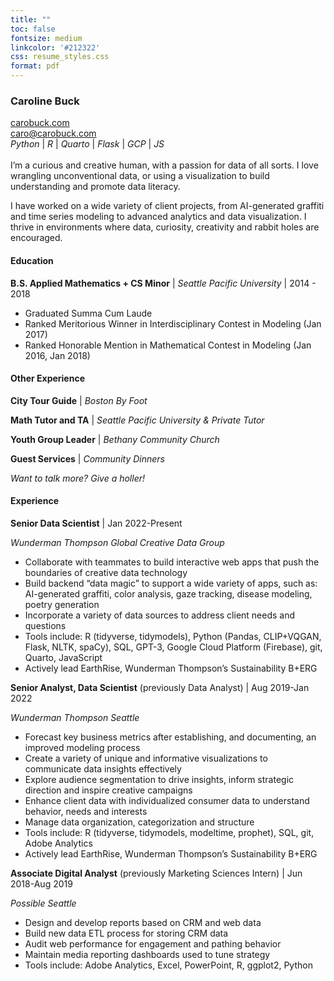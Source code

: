 ```yaml
---
title: ""
toc: false
fontsize: medium
linkcolor: '#212322'
css: resume_styles.css
format: pdf
---
```



### **Caroline Buck**

::: {layout="[50,50]"}
::: {.div}
[carobuck.com](https://carobuck.com/) </br>
[caro@carobuck.com](mailto:caro@carobuck.com) </br>
*Python* | *R* | *Quarto* | *Flask* | *GCP* | *JS* </br></br>
I'm a curious and creative human, with a passion for data of all sorts. I love wrangling unconventional data, or using a visualization to build understanding and promote data literacy.

I have worked on a wide variety of client projects, from AI-generated graffiti and time series modeling to advanced analytics and data visualization. I thrive in environments where data, curiosity, creativity and rabbit holes are encouraged.
</br>

#### Education

**B.S. Applied Mathematics + CS Minor** | *Seattle Pacific University* | 2014 - 2018

::: {.div .important}
* Graduated Summa Cum Laude	
* Ranked Meritorious Winner in Interdisciplinary Contest in Modeling (Jan 2017)	
* Ranked Honorable Mention in Mathematical Contest in Modeling (Jan 2016, Jan 2018)				
:::

#### Other Experience

**City Tour Guide** | *Boston By Foot*

**Math Tutor and TA**	| *Seattle Pacific University & Private Tutor*

**Youth Group Leader** | *Bethany Community Church*	

**Guest Services** | *Community Dinners*

*Want to talk more? Give a holler!*
:::

::: {.div}

#### Experience

**Senior Data Scientist** | Jan 2022-Present

*Wunderman Thompson Global Creative Data Group*

::: {.div .important}
* Collaborate with teammates to build interactive web apps that push the boundaries of creative data technology
* Build backend "data magic" to support a wide variety of apps, such as: AI-generated graffiti, color analysis, gaze tracking, disease modeling, poetry generation
* Incorporate a variety of data sources to address client needs and questions
* Tools include: R (tidyverse, tidymodels), Python (Pandas, CLIP+VQGAN, Flask, NLTK, spaCy), SQL, GPT-3, Google Cloud Platform (Firebase), git, Quarto, JavaScript
* Actively lead EarthRise, Wunderman Thompson's Sustainability B+ERG	
:::

**Senior Analyst, Data Scientist** (previously Data Analyst) | Aug 2019-Jan 2022

*Wunderman Thompson Seattle*

::: {.div .important}
* Forecast key business metrics after establishing, and documenting, an improved modeling process
* Create a variety of unique and informative visualizations to communicate data insights effectively
* Explore audience segmentation to drive insights, inform strategic direction and inspire creative campaigns
* Enhance client data with individualized consumer data to understand behavior, needs and interests
* Manage data organization, categorization and structure
* Tools include: R (tidyverse, tidymodels, modeltime, prophet), SQL, git, Adobe Analytics
* Actively lead EarthRise, Wunderman Thompson's Sustainability B+ERG
:::

**Associate Digital Analyst** (previously Marketing Sciences Intern) | Jun 2018-Aug 2019

*Possible Seattle*

::: {.div .important}
* Design and develop reports based on CRM and web data
* Build new data ETL process for storing CRM data	
* Audit web performance for engagement and pathing behavior	
* Maintain media reporting dashboards used to tune strategy
* Tools include: Adobe Analytics, Excel, PowerPoint, R, ggplot2, Python 			
:::

:::
:::
